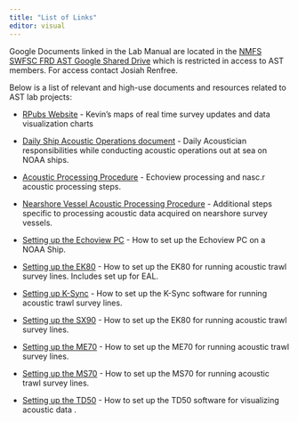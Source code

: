 ```yaml
---
title: "List of Links"
editor: visual
---
```


Google Documents linked in the Lab Manual are located in the [NMFS SWFSC FRD AST Google Shared Drive](https://drive.google.com/drive/folders/0APMOIPPoAUQqUk9PVA) which is restricted in access to AST members. For access contact Josiah Renfree.

Below is a list of relevant and high-use documents and resources related to AST lab projects:

-   [RPubs Website](https://docs.google.com/document/d/1kre1jBTgWYkK9RLLY2TniHPGULI2tXEUwV3dnzZtlsY/edit?tab=t.0) - Kevin's maps of real time survey updates and data visualization charts

-   [Daily Ship Acoustic Operations document](https://docs.google.com/document/d/1PiaZtjqStg0TtknSAm8bVK0JXxvjO31eomtCiPnFvgA/edit?tab=t.0) - Daily Acoustician responsibilities while conducting acoustic operations out at sea on NOAA ships.

-   [Acoustic Processing Procedure](https://docs.google.com/document/d/1tTdo0pPXLM2GqPcw8AekjrZYpUUeCxWssOc0d6HT2gQ/edit?usp=drive_link) - Echoview processing and nasc.r acoustic processing steps.

-   [Nearshore Vessel Acoustic Processing Procedure](https://docs.google.com/document/d/1fWika7Z1LAe0QYnfdJnMMnfD950439AhpqRl94DVfvk/edit?tab=t.0) - Additional steps specific to processing acoustic data acquired on nearshore survey vessels.

-   [Setting up the Echoview PC](https://docs.google.com/document/d/1Y5CusFhDtzmXd9uSKsmuxuv1_e89IZr_s9OJnlTO2bo/edit?tab=t.0) - How to set up the Echoview PC on a NOAA Ship.

-   [Setting up the EK80](https://docs.google.com/document/d/1gSM3gncXs9ib9nw_bhjDMKNhckJLiIoCP-6190KaKYw/edit?tab=t.0#heading=h.6lvb5klh6mga) - How to set up the EK80 for running acoustic trawl survey lines. Includes set up for EAL.

-   [Setting up K-Sync](https://docs.google.com/document/d/11Ju1Brnex81VLBV8OgXiM5tBz53O4Sp1SVi2GZ-nL0U/edit?tab=t.0) - How to set up the K-Sync software for running acoustic trawl survey lines.

-   [Setting up the SX90](https://docs.google.com/document/d/1xpK0V3BOowT4-tYYqCGjt3ZFu-4nDNDYrgcB812NmpE/edit?tab=t.0#heading=h.urmdmushrac6) - How to set up the EK80 for running acoustic trawl survey lines.

-   [Setting up the ME70](https://docs.google.com/document/d/1TgGsbRrscdD-WT3vjXsU-4lgMSGlYuhyzr5X2OQWEa8/edit?tab=t.0#heading=h.bp883fy6wafz) - How to set up the ME70 for running acoustic trawl survey lines.

-   [Setting up the MS70](https://docs.google.com/document/d/1_t72M_saCPSwSqS34yKpLjNTntlIcZF4ZPTUtmI2tTE/edit?tab=t.0#heading=h.s7w2kbfstp75) - How to set up the MS70 for running acoustic trawl survey lines.

-   [Setting up the TD50](https://docs.google.com/document/d/1TkTWt9I8nTIFthEA0Uye8jIfkkdUR4_NraJv81-_xLg/edit?tab=t.0#heading=h.yg0bv1i6n7c7) - How to set up the TD50 software for visualizing acoustic data .
